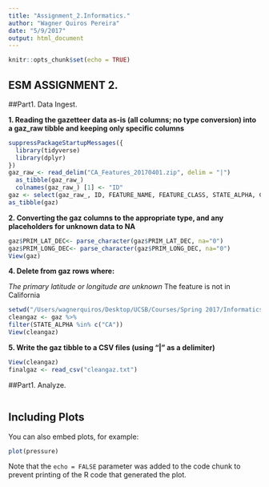 ```yaml
---
title: "Assignment_2.Informatics."
author: "Wagner Quiros Pereira"
date: "5/9/2017"
output: html_document
---
```


```r
knitr::opts_chunk$set(echo = TRUE)
```

## ESM ASSIGNMENT 2.

##Part1. Data Ingest.

**1. Reading the gazetteer data as-is (all columns; no type conversion) into a gaz_raw tibble and keeping only specific columns**

```r
suppressPackageStartupMessages({
  library(tidyverse)
  library(dplyr)
})
gaz_raw_<- read_delim("CA_Features_20170401.zip", delim = "|")
  as_tibble(gaz_raw_)
  colnames(gaz_raw_) [1] <- "ID"
gaz <- select(gaz_raw_, ID, FEATURE_NAME, FEATURE_CLASS, STATE_ALPHA, COUNTY_NAME, PRIM_LAT_DEC, PRIM_LONG_DEC, SOURCE_LAT_DEC,  SOURCE_LONG_DEC, ELEV_IN_M, MAP_NAME, DATE_CREATED, DATE_EDITED)
as_tibble(gaz)
```

**2. Converting the gaz columns to the appropriate type, and any placeholders for unknown data to NA**

```r
gaz$PRIM_LAT_DEC<- parse_character(gaz$PRIM_LAT_DEC, na="0")
gaz$PRIM_LONG_DEC<- parse_character(gaz$PRIM_LONG_DEC, na="0")
View(gaz)
```

**4. Delete from gaz rows where:**

*The primary latitude or longitude are unknown
*The feature is not in California

```r
setwd("/Users/wagnerquiros/Desktop/UCSB/Courses/Spring 2017/Informatics/Assignments_ESM262")
cleangaz <- gaz %>%
filter(STATE_ALPHA %in% c("CA")) 
View(cleangaz)
```

**5. Write the gaz tibble to a CSV files (using "|" as a delimiter)**

```r
View(cleangaz)
finalgaz <- read_csv("cleangaz.txt")
```

##Part1. Analyze.
```r

```

## Including Plots

You can also embed plots, for example:

```r
plot(pressure)
```

Note that the `echo = FALSE` parameter was added to the code chunk to prevent printing of the R code that generated the plot.
